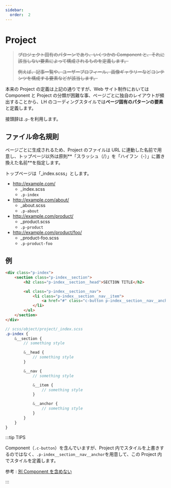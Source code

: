 ```yaml
---
sidebar:
  order:  2
---
```


# Project

> ~~プロジェクト固有のパターンであり、いくつかの Component と、それに該当しない要素によって構成されるものを定義します。~~
>
> ~~例えば、記事一覧や、ユーザープロフィール、画像ギャラリーなどコンテンツを構成する要素などが該当します。~~

本来の Project の定義は上記の通りですが、Web サイト制作においては Component と Project の分類が困難な事、ページごとに独自のレイアウトが頻出することから、LH のコーディングスタイルでは**ページ固有のパターンの要素**と定義します。

接頭辞は`.p-`を利用します。

## ファイル命名規則

ページごとに生成されるため、Project のファイルは URL に連動した名前で用意し、トップページ以外は原則**「スラッシュ（/）」を「ハイフン（-）」に置き換えた名前**を指定します。

トップページは「\_index.scss」とします。

- http://example.com/
  - \_index.scss
  - `.p-index`
- http://example.com/about/
  - \_about.scss
  - `.p-about`
- http://example.com/product/
  - \_product.scss
  - `.p-product`
- http://example.com/product/foo/
  - \_product-foo.scss
  - `.p-product-foo`

## 例

```html
<div class="p-index">
    <section class="p-index__section">
        <h2 class="p-index__section__head">SECTION TITLE</h2>

        <ul class="p-index__section__nav">
            <li class="p-index__section__nav__item">
                <a href="#" class="c-button p-index__section__nav__anchor">BUTTON</a>
            </li>
        </ul>
    </section>
</div>
```

```scss
// scss/object/project/_index.scss
.p-index {
    &__section {
        // something style

        &__head {
            // something style
        }

        &__nav {
            // something style

            &__item {
                // something style
            }

            &__anchor {
                // something style
            }
        }
    }
}
```

:::tip TIPS

Component（`.c-button`）を含んでいますが、Project 内でスタイルを上書きするのではなく、`.p-index__section__nav__anchor`を用意して、この Project 内でスタイルを定義します。

参考 : [別 Component を含めない](/docs/html/methodologies/important/child)

:::
